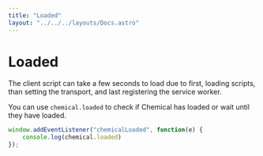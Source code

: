 ```yaml
---
title: "Loaded"
layout: "../../../layouts/Docs.astro"
---
```


# Loaded

The client script can take a few seconds to load due to first, loading scripts, than setting the transport, and last registering the service worker.

You can use `chemical.loaded` to check if Chemical has loaded or wait until they have loaded.

```js
window.addEventListener("chemicalLoaded", function(e) {
    console.log(chemical.loaded)
});
```
